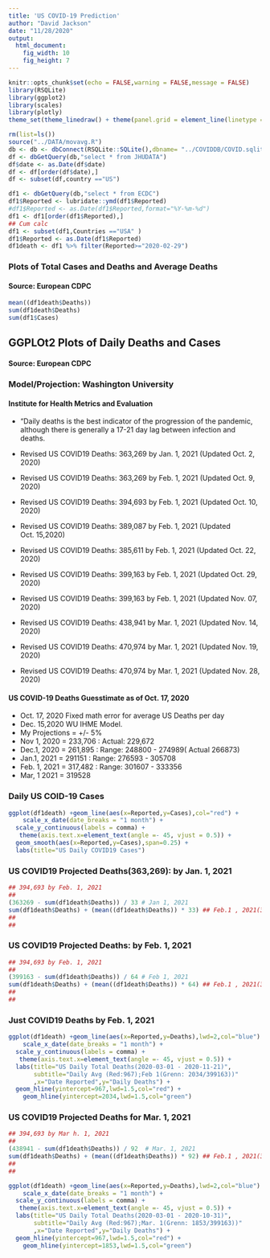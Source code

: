 ```yaml
---
title: 'US COVID-19 Prediction'
author: "David Jackson"
date: "11/28/2020"
output: 
  html_document: 
    fig_width: 10
    fig_height: 7
---
```


```r
knitr::opts_chunk$set(echo = FALSE,warning = FALSE,message = FALSE)
library(RSQLite)
library(ggplot2)
library(scales)
library(plotly)
theme_set(theme_linedraw() + theme(panel.grid = element_line(linetype = 'dashed')))
```

```r
rm(list=ls())
source("../DATA/movavg.R")
db <- db <- dbConnect(RSQLite::SQLite(),dbname= "../COVIDDB/COVID.sqlite3")
df <- dbGetQuery(db,"select * from JHUDATA")
df$date <- as.Date(df$date)
df <- df[order(df$date),]
df <- subset(df,country =="US")

```

```r
df1 <- dbGetQuery(db,"select * from ECDC")
df1$Reported <- lubridate::ymd(df1$Reported)
#df1$Reported <- as.Date(df1$Reported,format="%Y-%m-%d")
df1 <- df1[order(df1$Reported),]
## Cum calc
df1 <- subset(df1,Countries =="USA" )
df1$Reported <- as.Date(df1$Reported)
df1death <- df1 %>% filter(Reported>="2020-02-29") 

```

### Plots of Total Cases and Deaths and Average Deaths
#### Source: European CDPC

```r
mean((df1death$Deaths))
sum(df1death$Deaths)
sum(df1$Cases)
```

## GGPLOt2 Plots of Daily Deaths and Cases
#### Source: European CDPC
### Model/Projection: Washington University
#### Institute for Health Metrics and Evaluation
* "Daily deaths is the best indicator of the progression of the pandemic, although there is generally a 17-21 day lag between infection and deaths.

* Revised US COVID19 Deaths: 363,269 by Jan. 1, 2021 (Updated Oct. 2, 2020)
* Revised US COVID19 Deaths: 363,269 by Feb. 1, 2021 (Updated Oct. 9, 2020)
* Revised US COVID19 Deaths: 394,693 by Feb. 1, 2021 (Updated Oct. 10, 2020)
* Revised US COVID19 Deaths: 389,087 by Feb. 1, 2021 (Updated Oct. 15,2020)
* Revised US COVID19 Deaths: 385,611 by Feb. 1, 2021 (Updated Oct. 22, 2020)
* Revised US COVID19 Deaths: 399,163 by Feb. 1, 2021 (Updated Oct. 29, 2020)
* Revised US COVID19 Deaths: 399,163 by Feb. 1, 2021 (Updated Nov. 07, 2020)
* Revised US COVID19 Deaths: 438,941 by Mar. 1, 2021 (Updated Nov. 14, 2020)
* Revised US COVID19 Deaths: 470,974 by Mar. 1, 2021 (Updated Nov. 19, 2020)
* Revised US COVID19 Deaths: 470,974 by Mar. 1, 2021 (Updated Nov. 28, 2020)

#### US COVID-19 Deaths  Guesstimate as of Oct. 17, 2020
* Oct. 17, 2020 Fixed math error for average US Deaths per day
* Dec. 15,2020 WU IHME Model.
* My Projections = +/- 5%
* Nov 1,  2020 = 233,706 : Actual: 229,672
* Dec.1,  2020 = 261,895 : Range: 248800 - 274989( Actual 266873)
* Jan.1,  2021 = 291151  : Range: 276593 - 305708
* Feb. 1, 2021 = 317,482 : Range: 301607 - 333356
* Mar, 1 2021 = 319528

### Daily US COID-19 Cases

```r
ggplot(df1death) +geom_line(aes(x=Reported,y=Cases),col="red") + 
    scale_x_date(date_breaks = "1 month") +
  scale_y_continuous(labels = comma) +
   theme(axis.text.x=element_text(angle =- 45, vjust = 0.5)) + 
  geom_smooth(aes(x=Reported,y=Cases),span=0.25) +
  labs(title="US Daily COVID19 Cases")
```


### US COVID19 Projected Deaths(363,269): by  Jan. 1, 2021


```r
## 394,693 by Feb. 1, 2021
##
(363269 - sum(df1death$Deaths)) / 33 # Jan 1, 2021
sum(df1death$Deaths) + (mean((df1death$Deaths)) * 33) ## Feb.1 , 2021(389087)
##
## 
```

### US COVID19 Projected Deaths: by  Feb. 1, 2021


```r
## 394,693 by Feb. 1, 2021
##
(399163 - sum(df1death$Deaths)) / 64 # Feb 1, 2021
sum(df1death$Deaths) + (mean((df1death$Deaths)) * 64) ## Feb.1 , 2021(389087)
##
## 
```


### Just COVID19 Deaths by Feb. 1, 2021


```r
ggplot(df1death) +geom_line(aes(x=Reported,y=Deaths),lwd=2,col="blue") + 
    scale_x_date(date_breaks = "1 month") +
  scale_y_continuous(labels = comma) +
   theme(axis.text.x=element_text(angle =- 45, vjust = 0.5)) +
  labs(title="US Daily Total Deaths(2020-03-01 - 2020-11-21)",
       subtitle="Daily Avg (Red:967);Feb 1(Grenn: 2034/399163))"
       ,x="Date Reported",y="Daily Deaths") +
  geom_hline(yintercept=967,lwd=1.5,col="red") +
    geom_hline(yintercept=2034,lwd=1.5,col="green")

```

### US COVID19 Projected Deaths for Mar. 1, 2021

```r
## 394,693 by Mar h. 1, 2021
##
(438941 - sum(df1death$Deaths)) / 92  # Mar. 1, 2021
sum(df1death$Deaths) + (mean((df1death$Deaths)) * 92) ## Feb.1 , 2021(389087)
##
## 
```
```r
ggplot(df1death) +geom_line(aes(x=Reported,y=Deaths),lwd=2,col="blue") + 
    scale_x_date(date_breaks = "1 month") +
  scale_y_continuous(labels = comma) +
   theme(axis.text.x=element_text(angle =- 45, vjust = 0.5)) +
  labs(title="US Daily Total Deaths(2020-03-01 - 2020-10-31)",
       subtitle="Daily Avg (Red:967);Mar. 1(Grenn: 1853/399163))"
       ,x="Date Reported",y="Daily Deaths") +
  geom_hline(yintercept=967,lwd=1.5,col="red") +
    geom_hline(yintercept=1853,lwd=1.5,col="green")

```





